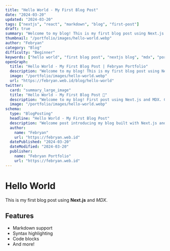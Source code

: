 ```yaml
---
title: "Hello World - My First Blog Post"
date: "2024-03-20"
updated: "2024-03-20"
tags: ["nextjs", "react", "markdown", "blog", "first-post"]
draft: true
summary: "Welcome to my blog! This is my first blog post using Next.js and MDX. Learn about the technologies and features I'm using to build this portfolio."
thumbnail: "/portfolio/images/hello-world.webp"
author: "Febryan"
category: "Blog"
difficulty: "Beginner"
keywords: ["hello world", "first blog post", "nextjs blog", "mdx", "portfolio blog", "web development"]
openGraph:
  title: "Hello World - My First Blog Post | Febryan Portfolio"
  description: "Welcome to my blog! This is my first blog post using Next.js and MDX. Discover the technologies behind this portfolio."
  image: "/portfolio/images/hello-world.webp"
  url: "https://febryan.web.id/blog/hello-world"
twitter:
  card: "summary_large_image"
  title: "Hello World - My First Blog Post 👋"
  description: "Welcome to my blog! First post using Next.js and MDX. Check out the tech stack behind this portfolio."
  image: "/portfolio/images/hello-world.webp"
schema:
  type: "BlogPosting"
  headline: "Hello World - My First Blog Post"
  description: "Welcome post introducing my blog built with Next.js and MDX, showcasing the technologies and features used in this portfolio website."
  author:
    name: "Febryan"
    url: "https://febryan.web.id"
  datePublished: "2024-03-20"
  dateModified: "2024-03-20"
  publisher:
    name: "Febryan Portfolio"
    url: "https://febryan.web.id"
---
```


# Hello World

This is my first blog post using **Next.js** and *MDX*. 

## Features
- Markdown support
- Syntax highlighting
- Code blocks
- And more!